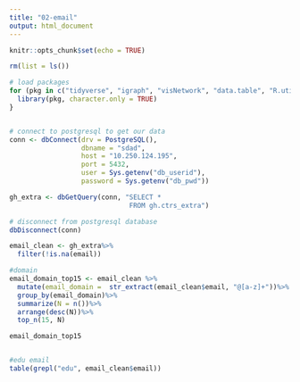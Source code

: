 ```yaml
---
title: "02-email"
output: html_document
---
```


```r
knitr::opts_chunk$set(echo = TRUE)
```


```r
rm(list = ls())

# load packages 
for (pkg in c("tidyverse", "igraph", "visNetwork", "data.table", "R.utils", "RPostgreSQL", "cowplot", "maditr", "stringr", "stringi", "mosaic", "sf", "raster", "dplyr", "spData", "spDataLarge", "tmap", "leaflet", "mapview", "ggplot2", "shiny", "maps", "plotly")) {
  library(pkg, character.only = TRUE)
}


# connect to postgresql to get our data
conn <- dbConnect(drv = PostgreSQL(), 
                  dbname = "sdad", 
                  host = "10.250.124.195", 
                  port = 5432, 
                  user = Sys.getenv("db_userid"), 
                  password = Sys.getenv("db_pwd"))

gh_extra <- dbGetQuery(conn, "SELECT *
                              FROM gh.ctrs_extra")

# disconnect from postgresql database 
dbDisconnect(conn)
```


```r
email_clean <- gh_extra%>%
  filter(!is.na(email))

#domain
email_domain_top15 <- email_clean %>%
  mutate(email_domain =  str_extract(email_clean$email, "@[a-z]+"))%>%
  group_by(email_domain)%>%
  summarize(N = n())%>%
  arrange(desc(N))%>%
  top_n(15, N)

email_domain_top15


#edu email
table(grepl("edu", email_clean$email))
```

